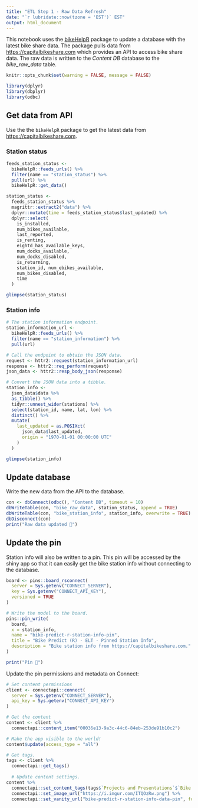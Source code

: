 ```yaml
---
title: "ETL Step 1 - Raw Data Refresh"
date: "`r lubridate::now(tzone = 'EST')` EST"
output: html_document
---
```


This notebook uses the [bikeHelpR](https://packagemanager.rstudio.com/client/#/repos/1/packages/bikeHelpR) package to update a database with the latest bike share data. The package pulls data from <https://capitalbikeshare.com> which provides an API to access bike share data. The raw data is written to the *Content DB* database to the *bike_raw_data* table.

```r
knitr::opts_chunk$set(warning = FALSE, message = FALSE) 

library(dplyr)
library(dbplyr)
library(odbc)
```

## Get data from API

Use the the `bikeHelpR` package to get the latest data from <https://capitalbikeshare.com>.

### Station status

```r
feeds_station_status <- 
  bikeHelpR::feeds_urls() %>% 
  filter(name == "station_status") %>% 
  pull(url) %>% 
  bikeHelpR::get_data() 

station_status <- 
  feeds_station_status %>%
  magrittr::extract2("data") %>%
  dplyr::mutate(time = feeds_station_status$last_updated) %>%
  dplyr::select(
    is_installed, 
    num_bikes_available, 
    last_reported, 
    is_renting, 
    eightd_has_available_keys, 
    num_docks_available, 
    num_docks_disabled, 
    is_returning, 
    station_id, num_ebikes_available, 
    num_bikes_disabled, 
    time
  )

glimpse(station_status)
```

### Station info

```r
# The station information endpoint.
station_information_url <- 
  bikeHelpR::feeds_urls() %>% 
  filter(name == "station_information") %>% 
  pull(url)

# Call the endpoint to obtain the JSON data.
request <- httr2::request(station_information_url)
response <- httr2::req_perform(request)
json_data <- httr2::resp_body_json(response)

# Convert the JSON data into a tibble.
station_info <- 
  json_data$data %>%
  as_tibble() %>%
  tidyr::unnest_wider(stations) %>%
  select(station_id, name, lat, lon) %>%
  distinct() %>%
  mutate(
    last_updated = as.POSIXct(
      json_data$last_updated,
      origin = "1970-01-01 00:00:00 UTC"
    )
  )

glimpse(station_info)
```

## Update database

Write the new data from the API to the database.

```r
con <- dbConnect(odbc(), "Content DB", timeout = 10)
dbWriteTable(con, "bike_raw_data", station_status, append = TRUE)
dbWriteTable(con, "bike_station_info", station_info, overwrite = TRUE)
dbDisconnect(con)
print("Raw data updated 🎉")
```

## Update the pin

Station info will also be written to a pin. This pin will be accessed by the shiny app so that it can easily get the bike station info without connecting to the database.

```r
board <- pins::board_rsconnect(
  server = Sys.getenv("CONNECT_SERVER"),
  key = Sys.getenv("CONNECT_API_KEY"),
  versioned = TRUE
)

# Write the model to the board.
pins::pin_write(
  board,
  x = station_info,
  name = "bike-predict-r-station-info-pin",
  title = "Bike Predict (R) - ELT - Pinned Station Info",
  description = "Bike station info from https://capitalbikeshare.com."
)

print("Pin 🎉")
```
Update the pin permissions and metadata on Connect:

```r
# Set content permissions
client <- connectapi::connect(
  server = Sys.getenv("CONNECT_SERVER"),
  api_key = Sys.getenv("CONNECT_API_KEY")
)

# Get the content
content <- client %>%
  connectapi::content_item("00036e13-9a3c-44c6-84eb-253de91b10c2")

# Make the app visible to the world!
content$update(access_type = "all")

# Get tags.
tags <- client %>%
  connectapi::get_tags()
  
  # Update content settings.
content %>%
  connectapi::set_content_tags(tags$`Projects and Presentations`$`Bike Predict`$R$ETL) %>%
  connectapi::set_image_url("https://i.imgur.com/ITQOzRw.png") %>%
  connectapi::set_vanity_url("bike-predict-r-station-info-data-pin", force = TRUE)
```
